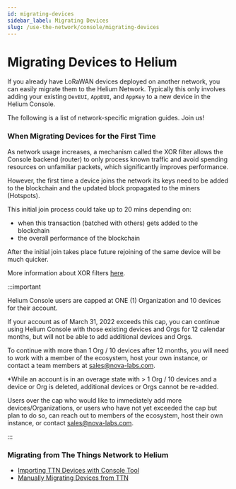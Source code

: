 ```yaml
---
id: migrating-devices
sidebar_label: Migrating Devices
slug: /use-the-network/console/migrating-devices
---
```


# Migrating Devices to Helium

If you already have LoRaWAN devices deployed on another network, you can easily migrate them to the
Helium Network. Typically this only involves adding your existing `DevEUI`, `AppEUI`, and `AppKey`
to a new device in the Helium Console.

The following is a list of network-specific migration guides. Join us!

### When Migrating Devices for the First Time

As network usage increases, a mechanism called the XOR filter allows the Console backend (router) to
only process known traffic and avoid spending resources on unfamiliar packets, which significantly
improves performance.

However, the first time a device joins the network its keys need to be added to the blockchain and
the updated block propagated to the miners (Hotspots).

This initial join process could take up to 20 mins depending on:

- when this transaction (batched with others) gets added to the blockchain
- the overall performance of the blockchain

After the initial join takes place future rejoining of the same device will be much quicker.

More information about XOR filters
[here](https://engineering.helium.com/2021/07/29/console-updates-2.0.html).

:::important

Helium Console users are capped at ONE (1) Organization and 10 devices for their account.

If your account as of March 31, 2022 exceeds this cap, you can continue using Helium Console with
those existing devices and Orgs for 12 calendar months, but will not be able to add additional
devices and Orgs.

To continue with more than 1 Org / 10 devices after 12 months, you will need to work with a member
of the ecosystem, host your own instance, or contact a team members at sales@nova-labs.com.

\*While an account is in an overage state with > 1 Org / 10 devices and a device or Org is deleted,
additional devices or Orgs cannot be re-added.

Users over the cap who would like to immediately add more devices/Organizations, or users who have
not yet exceeded the cap but plan to do so, can reach out to members of the ecosystem, host their
own instance, or contact sales@nova-labs.com.

:::

### Migrating from The Things Network to Helium

- [Importing TTN Devices with Console Tool](/use-the-network/console/migrating-devices/ttn-import)
- [Manually Migrating Devices from TTN](/use-the-network/console/migrating-devices/ttn-manual)
